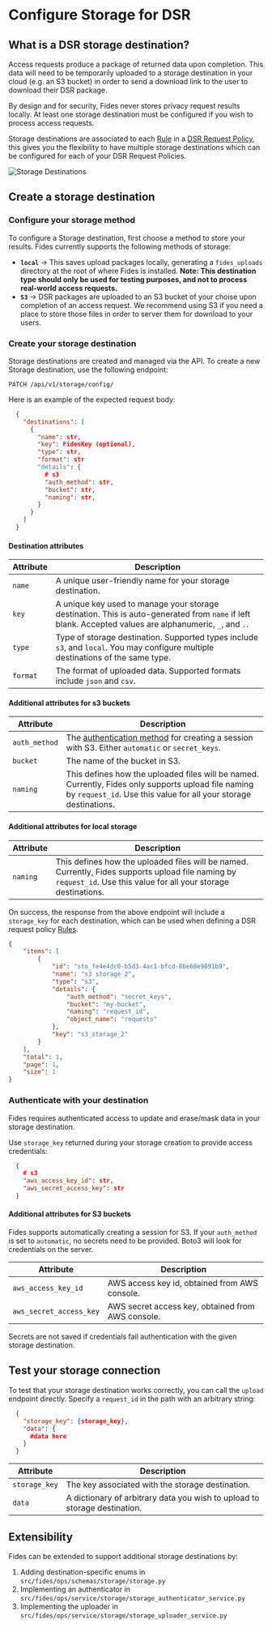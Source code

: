 
# Configure Storage for DSR

## What is a DSR storage destination?
Access requests produce a package of returned data upon completion. This data will need to be temporarily uploaded to a storage destination in your cloud (e.g. an S3 bucket) in order to send a download link to the user to download their DSR package.

<Callout>By design and for security, Fides never stores privacy request results locally. At least one storage destination must be configured if you wish to process access requests.</Callout>

Storage destinations are associated to each [Rule](../dsr_quickstart/dsr_support/execution_policies#add-a-rule) in a [DSR Request Policy](../dsr_quickstart/dsr_support/execution_policies), this gives you the flexibility to have multiple storage destinations which can be configured for each of your DSR Request Policies.

![Storage Destinations](../../../public/assets/img/resources/storage_destinations.png "Storage Destinations")

## Create a storage destination
### Configure your storage method
To configure a Storage destination, first choose a method to store your results. Fides currently supports the following methods of storage:

- **`local`** -> This saves upload packages locally, generating a `fides_uploads` directory at the root of where Fides is installed. **Note: This destination type should only be used for testing purposes, and not to process real-world access requests.** 
- **`S3`** -> DSR packages are uploaded to an S3 bucket of your choise upon completion of an access request. We recommend using S3 if you need a place to store those files in order to server them for download to your users.


### Create your storage destination
Storage destinations are created and managed via the API. To create a new Storage destination, use the following endpoint:

`PATCH /api/v1/storage/config/`

Here is an example of the expected request body:

````json filename="Example Request: DSR Destination Configuration" 
  {
    "destinations": [
      {
        "name": str,
        "key": FidesKey (optional),
        "type": str,
        "format": str
        "details": {
          # s3
          "auth_method": str,
          "bucket": str,
          "naming": str,
        }
      }
    ]
  }

````

#### Destination attributes
| Attribute | Description |
|---|---|
| `name` | A unique user-friendly name for your storage destination. |
| `key` | A unique key used to manage your storage destination. This is auto-generated from `name` if left blank. Accepted values are alphanumeric, `_`, and `.`. |
| `type` | Type of storage destination. Supported types include `s3`, and `local`. You may configure multiple destinations of the same type. |
| `format` | The format of uploaded data. Supported formats include `json` and `csv`. |

#### Additional attributes for s3 buckets
| Attribute | Description |
|---|---|
| `auth_method` | The [authentication method](#authenticate-with-your-destination) for creating a session with S3. Either `automatic` or `secret_keys`. |
| `bucket` | The name of the bucket in S3. |
| `naming` | This defines how the uploaded files will be named. Currently, Fides only supports upload file naming by `request_id`. Use this value for all your storage destinations. |

#### Additional attributes for local storage
| Attribute | Description |
|---|---|
| `naming` | This defines how the uploaded files will be named. Currently, Fides supports upload file naming by `request_id`. Use this value for all your storage destinations. |

On success, the response from the above endpoint will include a `storage_key` for each destination, which can be used when defining a DSR request policy [Rules](../dsr_quickstart/dsr_support/execution_policies#add-a-rule).

````json filename="**Example Response:** DSR Destination Configuration" 
{
    "items": [
        {
            "id": "sto_fe4e4dc0-b5d3-4ac1-bfcd-86e60e9891b9",
            "name": "s3 storage 2",
            "type": "s3",
            "details": {
                "auth_method": "secret_keys",
                "bucket": "my-bucket",
                "naming": "request_id",
                "object_name": "requests"
            },
            "key": "s3_storage_2"
        }
    ],
    "total": 1,
    "page": 1,
    "size": 1
}
```` 


### Authenticate with your destination
Fides requires authenticated access to update and erase/mask data in your storage destination. 

Use `storage_key` returned during your storage creation to provide access credentials:

```json filename="PUT {host}/api/v1/storage/config/{storage_key}/secret"
  {
    # s3
    "aws_access_key_id": str,
    "aws_secret_access_key": str
  }

```

#### Additional attributes for S3 buckets
<Callout> Fides supports automatically creating a session for S3. If your `auth_method` is set to `automatic`, no secrets need to be provided. Boto3 will look for credentials on the server.</Callout>

| Attribute | Description |
|---|---|
| `aws_access_key_id` | AWS access key id, obtained from AWS console. |
| `aws_secret_access_key` | AWS secret access key, obtained from AWS console. |

Secrets are not saved if credentials fail authentication with the given storage destination.

## Test your storage connection

To test that your storage destination works correctly, you can call the `upload` endpoint directly. Specify a `request_id` in the path with an arbitrary string:

````json filename="PUT {host}/api/v1/storage/{request_id}"
  {
    "storage_key": {storage_key},
    "data": {
      #data here
    }
  }

````

| Attribute | Description |
|---|---|
| `storage_key` | The key associated with the storage destination. |
| `data` | A dictionary of arbitrary data you wish to upload to storage destination. |


## Extensibility
Fides can be extended to support additional storage destinations by:

1. Adding destination-specific enums in `src/fides/ops/schemas/storage/storage.py`
2. Implementing an authenticator in `src/fides/ops/service/storage/storage_authenticator_service.py`
3. Implementing the uploader in `src/fides/ops/service/storage/storage_uploader_service.py`
